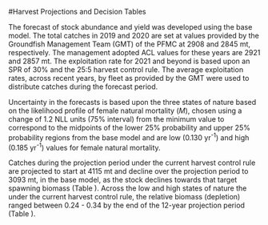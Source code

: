 
<!-- **************HARVEST PROJECTIONS AND DECISION TABLE****************** -->
#Harvest Projections and Decision Tables

The forecast of stock abundance and yield was developed using the base model. The total catches in 2019 and 2020 are set at values provided by the Groundfish Management Team (GMT) of the PFMC at 2908 and 2845 mt, respectively. The management adopted ACL values for these years are 2921 and 2857 mt. The exploitation rate for 2021 and beyond is based upon an SPR of 30% and the 25:5 harvest control rule. The average exploitation rates, across recent years, by fleet as provided by the GMT were used to distribute catches during the forecast period. 

Uncertainty in the forecasts is based upon the three states of nature based on the likelihood profile of female natural mortality ($M$), chosen using a change of 1.2 NLL units (75% interval) from the minimum value to correspond to the midpoints of the lower 25% probability and upper 25% probability regions from the base model and are low (0.130 yr^-1^) and high (0.185 yr^-1^) values for female natural mortality. 

Catches during the projection period under the current harvest control rule are projected to start at 4115 mt and decline over the projection period to 3093 mt, in the base model, as the stock declines towards that target spawning biomass (Table \ref{tab:OFL_projection_back}).  Across the low and high states of nature the under the current harvest control rule, the relative biomass (depletion) ranged between 0.24 - 0.34 by the end of the 12-year projection period (Table \ref{tab:Decision_table_mod1}).

